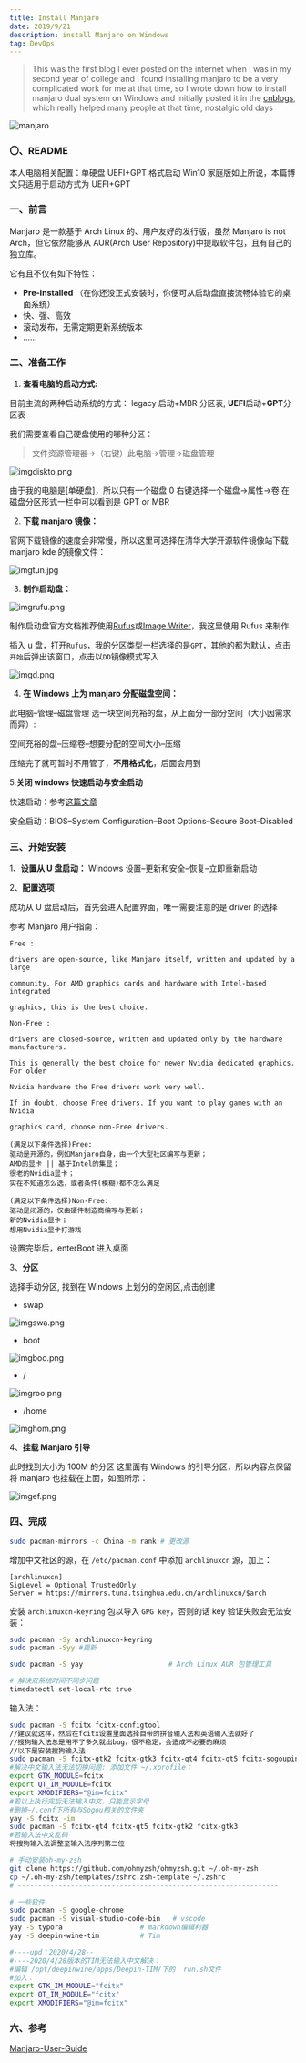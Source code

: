 ```yaml
---
title: Install Manjaro
date: 2019/9/21
description: install Manjaro on Windows
tag: DevOps
---
```


> This was the first blog I ever posted on the internet when I was in my second year of college and I found installing manjaro to be a very complicated work for me at that time, so I wrote down how to install manjaro dual system on Windows and initially posted it in the [cnblogs](https://www.cnblogs.com/Jaywhen-xiang/p/11561661.html), which really helped many people at that time, nostalgic old days

![manjaro](../../public/install-manjaro/imgxjwnb.png)

### 〇、README

本人电脑相关配置：单硬盘 UEFI+GPT 格式启动 Win10 家庭版如上所说，本篇博文只适用于启动方式为 UEFI+GPT

### 一、前言

Manjaro 是一款基于 Arch Linux 的、用户友好的发行版，虽然 Manjaro is not Arch，但它依然能够从 AUR(Arch User Repository)中提取软件包，且有自己的独立库。

它有且不仅有如下特性：

- **Pre-installed** （在你还没正式安装时，你便可从启动盘直接流畅体验它的桌面系统）
- 快、强、高效
- 滚动发布，无需定期更新系统版本
- ……

### 二、准备工作

1.  **查看电脑的启动方式:**

目前主流的两种启动系统的方式： legacy 启动+MBR 分区表, **UEFI**启动+**GPT**分区表

我们需要查看自己硬盘使用的哪种分区：

> 文件资源管理器->（右键）此电脑->管理->磁盘管理

![imgdiskto.png](../../public/install-manjaro/imgdiskto.png)

由于我的电脑是[单硬盘]，所以只有一个磁盘 0 右键选择一个磁盘->属性->卷 在磁盘分区形式一栏中可以看到是 GPT or MBR

2.  **下载 manjaro 镜像：**

官网下载镜像的速度会非常慢，所以这里可选择在清华大学开源软件镜像站下载 manjaro kde 的镜像文件：

![imgtun.jpg](../../public/install-manjaro/imgtun.jpg)

3. **制作启动盘：**

![imgrufu.png](../../public/install-manjaro/imgrufu.png)

制作启动盘官方文档推荐使用[Rufus](http://rufus.ie/)或[Image Writer](https://launchpad.net/win32-image-writer/)，我这里使用 Rufus 来制作

插入 u 盘，打开`Rufus`，我的分区类型一栏选择的是`GPT`，其他的都为默认，点击`开始`后弹出该窗口，点击以`DD`镜像模式写入

![imgd.png](../../public/install-manjaro/imgd.png)

4. **在 Windows 上为 manjaro 分配磁盘空间：**

此电脑–管理–磁盘管理 选一块空间充裕的盘，从上面分一部分空间（大小因需求而异）:

空间充裕的盘–压缩卷–想要分配的空间大小–压缩

压缩完了就可暂时不用管了，**不用格式化**，后面会用到

5.**关闭 windows 快速启动与安全启动**

快速启动：参考[这篇文章](https://jingyan.baidu.com/article/48b558e30ca7977f38c09a95.html)

安全启动：BIOS–System Configuration–Boot Options–Secure Boot–Disabled

### 三、开始安装

1、**设置从 U 盘启动：** Windows 设置–更新和安全–恢复–立即重新启动

2、**配置选项**

成功从 U 盘启动后，首先会进入配置界面，唯一需要注意的是 driver 的选择

参考 Manjaro 用户指南：

```
Free :

drivers are open-source, like Manjaro itself, written and updated by a large

community. For AMD graphics cards and hardware with Intel-based integrated

graphics, this is the best choice.

Non-Free :

drivers are closed-source, written and updated only by the hardware manufacturers.

This is generally the best choice for newer Nvidia dedicated graphics. For older

Nvidia hardware the Free drivers work very well.

If in doubt, choose Free drivers. If you want to play games with an Nvidia

graphics card, choose non-Free drivers.

(满足以下条件选择)Free:
驱动是开源的，例如Manjaro自身，由一个大型社区编写与更新；
AMD的显卡 || 基于Intel的集显；
很老的Nvidia显卡；
实在不知道怎么选，或者条件(模糊)都不怎么满足

(满足以下条件选择)Non-Free:
驱动是闭源的，仅由硬件制造商编写与更新；
新的Nvidia显卡；
想用Nvidia显卡打游戏

```

设置完毕后，enterBoot 进入桌面

3、**分区**

选择手动分区, 找到在 Windows 上划分的空闲区,点击创建

- swap

![imgswa.png](../../public/install-manjaro/imgswa.png)

- boot

![imgboo.png](../../public/install-manjaro/imgboo.png)

- /

![imgroo.png](../../public/install-manjaro/imgroo.png)

- /home

![imghom.png](../../public/install-manjaro/imghom.png)

4、**挂载 Manjaro 引导**

此时找到大小为 100M 的分区 这里面有 Windows 的引导分区，所以内容点保留 将 manjaro 也挂载在上面，如图所示：

![imgef.png](../../public/install-manjaro/imgef.png)

### 四、完成

```bash
sudo pacman-mirrors -c China -m rank # 更改源
```

增加中文社区的源，在 `/etc/pacman.conf` 中添加 `archlinuxcn` 源，加上：

```
[archlinuxcn]
SigLevel = Optional TrustedOnly
Server = https://mirrors.tuna.tsinghua.edu.cn/archlinuxcn/$arch
```

安装 `archlinuxcn-keyring` 包以导入 `GPG key`，否则的话 key 验证失败会无法安装：

```bash
sudo pacman -Sy archlinuxcn-keyring
sudo pacman -Syy #更新
```

```bash
sudo pacman -S yay                     # Arch Linux AUR 包管理工具
```

```bash
# 解决双系统时间不同步问题
timedatectl set-local-rtc true
```

输入法：

```bash
sudo pacman -S fcitx fcitx-configtool
//建议就这样，然后在fcitx设置里面选择自带的拼音输入法和英语输入法就好了
//搜狗输入法总是用不了多久就出bug，很不稳定，会造成不必要的麻烦
//以下是安装搜狗输入法
sudo pacman -S fcitx-gtk2 fcitx-gtk3 fcitx-qt4 fcitx-qt5 fcitx-sogoupinyin
#解决中文输入法无法切换问题: 添加文件 ~/.xprofile：
export GTK_MODULE=fcitx
export QT_IM_MODULE=fcitx
export XMODIFIERS="@im=fcitx"
#若以上执行完后无法输入中文，只能显示字母
#删掉~/.conf下所有与Sogou相关的文件夹
yay -S fcitx -im
sudo pacman -S fcitx-qt4 fcitx-qt5 fcitx-gtk2 fcitx-gtk3
#若输入法中文乱码
将搜狗输入法调整至输入法序列第二位
```

```bash
# 手动安装oh-my-zsh
git clone https://github.com/ohmyzsh/ohmyzsh.git ~/.oh-my-zsh
cp ~/.oh-my-zsh/templates/zshrc.zsh-template ~/.zshrc
# ----------------------------------------------------------------

# 一些软件
sudo pacman -S google-chrome
sudo pacman -S visual-studio-code-bin 	# vscode
yay -S typora 			        # markdown编辑利器
yay -S deepin-wine-tim			# Tim

#----upd：2020/4/28--
#----2020/4/28版本的TIM无法输入中文解决：
#编辑 /opt/deepinwine/apps/Deepin-TIM/下的  run.sh文件
#加入：
export GTK_IM_MODULE="fcitx"
export QT_IM_MODULE="fcitx"
export XMODIFIERS="@im=fcitx"
```

### 六、参考

[Manjaro-User-Guide](https://mirrors.tuna.tsinghua.edu.cn/osdn/storage/g/m/ma/manjaro/Manjaro-User-Guide.pdf)
